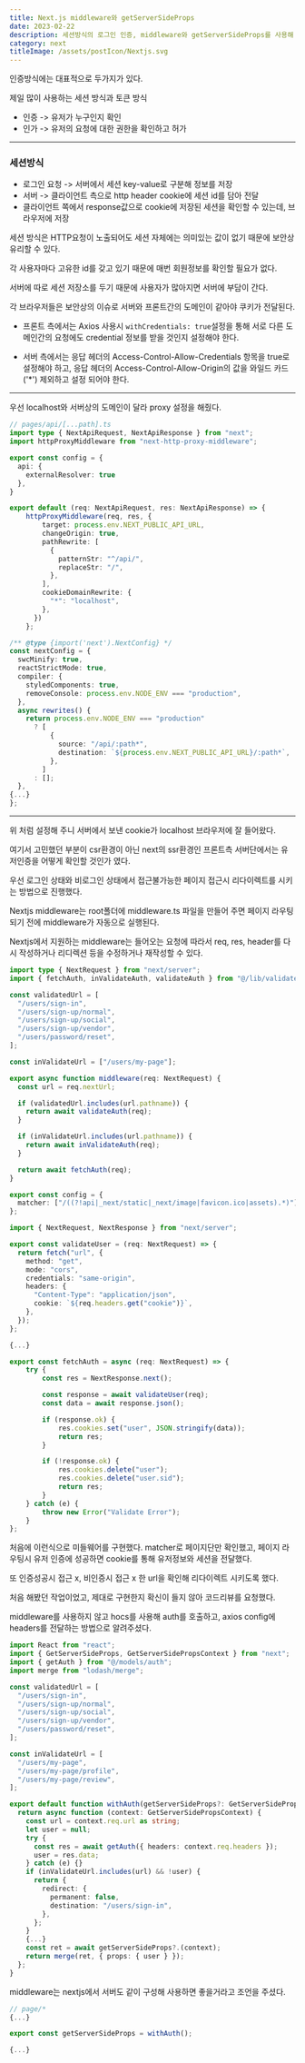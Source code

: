 ```yaml
---
title: Next.js middleware와 getServerSideProps
date: 2023-02-22
description: 세션방식의 로그인 인증, middleware와 getServerSideProps를 사용해 구현한 기록
category: next
titleImage: /assets/postIcon/Nextjs.svg
---
```


인증방식에는 대표적으로 두가지가 있다.

제일 많이 사용하는 세션 방식과 토큰 방식

- 인증 -> 유저가 누구인지 확인
- 인가 -> 유저의 요청에 대한 권한을 확인하고 허가

---

### 세션방식
- 로그인 요청 -> 서버에서 세션 key-value로 구분해 정보를 저장
- 서버 -> 클라이언트 측으로 http header cookie에 세션 id를 담아 전달
- 클라이언트 쪽에서 response값으로 cookie에 저장된 세션을 확인할 수 있는데, 브라우저에 저장

세션 방식은 HTTP요청이 노출되어도 세션 자체에는 의미있는 값이 없기 때문에 보안상 유리할 수 있다.

각 사용자마다 고유한 id를 갖고 있기 때문에 매번 회원정보를 확인할 필요가 없다.

서버에 따로 세션 저장소를 두기 때문에 사용자가 많아지면 서버에 부담이 간다.

각 브라우저들은 보안상의 이슈로 서버와 프론트간의 도메인이 같아야 쿠키가 전달된다.

- 프론트 측에서는 Axios 사용시 ```withCredentials: true```설정을 통해 서로 다른 도메인간의 요청에도 credential 정보를 받을 것인지 설정해야 한다.

- 서버 측에서는 응답 헤더의 Access-Control-Allow-Credentials 항목을 true로 설정해야 하고,
응답 헤더의 Access-Control-Allow-Origin의 값을 와일드 카드('*') 제외하고 설정 되어야 한다.

---

우선 localhost와 서버상의 도메인이 달라 proxy 설정을 해줬다.

```ts
// pages/api/[...path].ts
import type { NextApiRequest, NextApiResponse } from "next";
import httpProxyMiddleware from "next-http-proxy-middleware";

export const config = {
  api: {
    externalResolver: true
  },
}

export default (req: NextApiRequest, res: NextApiResponse) => {
    httpProxyMiddleware(req, res, {
        target: process.env.NEXT_PUBLIC_API_URL,
        changeOrigin: true,
        pathRewrite: [
          {
            patternStr: "^/api/",
            replaceStr: "/",
          },
        ],
        cookieDomainRewrite: {
          "*": "localhost",
        },
      })
    };
```

```ts
/** @type {import('next').NextConfig} */
const nextConfig = {
  swcMinify: true,
  reactStrictMode: true,
  compiler: {
    styledComponents: true,
    removeConsole: process.env.NODE_ENV === "production",
  },
  async rewrites() {
    return process.env.NODE_ENV === "production"
      ? [
          {
            source: "/api/:path*",
            destination: `${process.env.NEXT_PUBLIC_API_URL}/:path*`,
          },
        ]
      : [];
  },
{...}
};
```
---
위 처럼 설정해 주니 서버에서 보낸 cookie가 localhost 브라우저에 잘 들어왔다.

여기서 고민했던 부분이 csr환경이 아닌 next의 ssr환경인 프론트측 서버단에서는 유저인증을 어떻게 확인할 것인가 였다.

우선 로그인 상태와 비로그인 상태에서 접근불가능한 페이지 접근시 리다이렉트를 시키는 방법으로 진행했다.

Nextjs middleware는 root폴더에 middleware.ts 파일을 만들어 주면 페이지 라우팅 되기 전에 middleware가 자동으로 실행된다.

Nextjs에서 지원하는 middleware는 들어오는 요청에 따라서 req, res, header를 다시 작성하거나 리디렉션 등을 수정하거나 재작성할 수 있다.
```ts
import type { NextRequest } from "next/server";
import { fetchAuth, inValidateAuth, validateAuth } from "@/lib/validateUser";

const validatedUrl = [
  "/users/sign-in",
  "/users/sign-up/normal",
  "/users/sign-up/social",
  "/users/sign-up/vendor",
  "/users/password/reset",
];

const inValidateUrl = ["/users/my-page"];

export async function middleware(req: NextRequest) {
  const url = req.nextUrl;

  if (validatedUrl.includes(url.pathname)) {
    return await validateAuth(req);
  }

  if (inValidateUrl.includes(url.pathname)) {
    return await inValidateAuth(req);
  }

  return await fetchAuth(req);
}

export const config = {
  matcher: ["/((?!api|_next/static|_next/image|favicon.ico|assets).*)"],
};
```
```ts
import { NextRequest, NextResponse } from "next/server";

export const validateUser = (req: NextRequest) => {
  return fetch("url", {
    method: "get",
    mode: "cors",
    credentials: "same-origin",
    headers: {
      "Content-Type": "application/json",
      cookie: `${req.headers.get("cookie")}`,
    },
  });
};

{...}

export const fetchAuth = async (req: NextRequest) => {
    try {
        const res = NextResponse.next();

        const response = await validateUser(req);
        const data = await response.json();

        if (response.ok) {
            res.cookies.set("user", JSON.stringify(data));
            return res;
        }

        if (!response.ok) {
            res.cookies.delete("user");
            res.cookies.delete("user.sid");
            return res;
        }
    } catch (e) {
        throw new Error("Validate Error");
    }
};
```

처음에 이런식으로 미들웨어를 구현했다. matcher로 페이지단만 확인했고, 페이지 라우팅시 유저 인증에 성공하면 cookie를 통해 유저정보와 세션을 전달했다.

또 인증성공시 접근 x, 비인증시 접근 x 한 url을 확인해 리다이렉트 시키도록 했다.

처음 해봤던 작업이었고, 제대로 구현한지 확신이 들지 않아 코드리뷰를 요청했다.

middleware를 사용하지 않고 hocs를 사용해 auth를 호출하고, axios config에 headers를 전달하는 방법으로 알려주셨다.

```ts
import React from "react";
import { GetServerSideProps, GetServerSidePropsContext } from "next";
import { getAuth } from "@/models/auth";
import merge from "lodash/merge";

const validatedUrl = [
  "/users/sign-in",
  "/users/sign-up/normal",
  "/users/sign-up/social",
  "/users/sign-up/vendor",
  "/users/password/reset",
];

const inValidateUrl = [
  "/users/my-page",
  "/users/my-page/profile",
  "/users/my-page/review",
];

export default function withAuth(getServerSideProps?: GetServerSideProps) {
  return async function (context: GetServerSidePropsContext) {
    const url = context.req.url as string;
    let user = null;
    try {
      const res = await getAuth({ headers: context.req.headers });
      user = res.data;
    } catch (e) {}
    if (inValidateUrl.includes(url) && !user) {
      return {
        redirect: {
          permanent: false,
          destination: "/users/sign-in",
        },
      };
    }
    {...}
    const ret = await getServerSideProps?.(context);
    return merge(ret, { props: { user } });
  };
}
```

middleware는 nextjs에서 서버도 같이 구성해 사용하면 좋을거라고 조언을 주셨다.

```ts
// page/*
{...}

export const getServerSideProps = withAuth();

{...}
```
